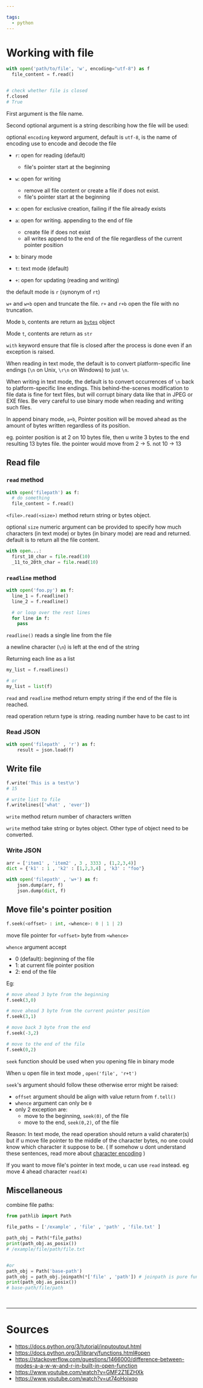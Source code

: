 ```yaml
---

tags:
  - python
---
```


# Working with file

```python title= showLineNumbers
with open('path/to/file', 'w', encoding="utf-8") as f
  file_content = f.read()


# check whether file is closed
f.closed
# True
```

First argument is the file name.

Second <Color color="var(--secondary-font-color)"> optional </Color> argument is a string describing how the file will be used:

optional `encoding` keyword argument, default is `utf-8`, is the name of encoding use to encode and decode the file

- `r`: open for reading (default)
  - file's pointer start at the beginning
- `w`: open for writing
  - remove all file content or create a file if does not exist.
  - file's pointer start at the beginning
- `x`: open for exclusive creation, failing if the file already exists
- `a`: open for writing. appending to the end of file 
  - create file if does not exist
  - all writes append to the end of the file regardless of the current pointer position


- `b`: binary mode
- `t`: text mode (default)
- `+`: open for updating (reading and writing)

the default mode is `r` (synonym of `rt`)

`w+` and `w+b` open and truncate the file. 
`r+` and `r+b` open the file with no truncation.

<Admonition type="note" title="note"> 

Mode `b`, contents are return as [`bytes`](https://docs.python.org/3/library/stdtypes.html#bytes) object

Mode `t`, contents are return as `str`

</Admonition>

<Admonition type="note" title="note"> 

`with` keyword ensure that file is closed after the process is done even if an exception is raised.

</Admonition>


<Admonition type="info" title="later"> 

When <Color color="var(--secondary-font-color)"> reading </Color> in text mode, the default is to convert platform-specific line endings (`\n` on Unix, `\r\n` on Windows) to just `\n`. 

When <Color color="var(--secondary-font-color)"> writing </Color> in text mode, the default is to convert occurrences of `\n` <Color color="var(--secondary-font-color)"> back </Color> to platform-specific line endings. 
This behind-the-scenes modification to file data is fine for text files, but will corrupt binary data like that in JPEG or EXE files. 
Be very careful to use binary mode when reading and writing such files.

</Admonition>

<Admonition type="info" title="later"> 

In append binary mode, `a+b`, Pointer position will be moved ahead as the amount of bytes written regardless of its position.

eg. pointer position is at 2 on 10 bytes file, then u write 3 bytes to the end resulting 13 bytes file. the pointer would move from 2 -> 5. not 10 -> 13

</Admonition>

## Read file

### `read` method

```python title= showLineNumbers
with open('filepath') as f:
  # do something
  file_content = f.read()
```

`<file>.read(<size>)` method return string or bytes object.

optional `size` numeric argument can be provided to specify how much characters (in text mode) or bytes (in binary mode) are read and returned. default is to return all the file content.

```python title= showLineNumbers
with open...:
  first_10_char = file.read(10)
  _11_to_20th_char = file.read(10)
```

### `readline` method

```python title= showLineNumbers
with open('foo.py') as f:
  line_1 = f.readline()
  line_2 = f.readline()

  # or loop over the rest lines
  for line in f:
    pass
```

`readline()` reads a single line from the file

a newline character (`\n`) is left at the end of the string

<Admonition type="tip" title="tip"> 

Returning each line as a list

```python title= showLineNumbers
my_list = f.readlines()

# or
my_list = list(f)
```

</Admonition>


<Admonition type="note" title="note"> 

`read` and `readline` method return empty string if the end of the file is reached.

</Admonition>

<Admonition type="note" title="note"> 

read operation return type is string. reading number have to be cast to int

</Admonition>

### Read JSON

```python title= showLineNumbers
with open('filepath' , 'r') as f:
    result = json.load(f)
```

## Write file

```python title= showLineNumbers
f.write('This is a test\n') 
# 15 

# write list to file
f.writelines(['what' , 'ever'])
```

<Admonition type="note" title="note"> 

`write` method return number of <Color color="var(--secondary-font-color)"> characters </Color> written

</Admonition>

`write` method take string or bytes object. Other type of object need to be converted.

### Write JSON

```python title= showLineNumbers
arr = ['item1' , 'item2' , 3 , 3333 , (1,2,3,4)]
dict = {'k1' : 1 , 'k2' : [1,2,3,4] , 'k3' : "foo"}

with open('filepath' , 'w+') as f:
    json.dump(arr, f)
    json.dump(dict, f)
```

## Move file's pointer position

```python title= showLineNumbers
f.seek(<offset> : int, <whence>: 0 | 1 | 2)
```

move file pointer for `<offset>` <Color color="var(--primary-font-color)"> byte </Color> from `<whence>`

`whence` argument accept
- 0 (default): beginning of the file 
- 1: at current file pointer position
- 2: end of the file

Eg:
```python title= showLineNumbers
# move ahead 3 byte from the beginning
f.seek(3,0) 

# move ahead 3 byte from the current pointer position
f.seek(3,1)

# move back 3 byte from the end
f.seek(-3,2)

# move to the end of the file
f.seek(0,2)
```

<Admonition type="note" title="note"> 

`seek` function should be used when you opening file in <Color color="var(--secondary-font-color)"> binary mode </Color>

</Admonition>

<Admonition type="danger" title="danger"> 

When u open file <Color color="var(--secondary-font-color)"> in text mode </Color>, `open('file', 'r+t')`

`seek`'s argument should follow these otherwise error might be raised:
- `offset` argument should be align with value return from `f.tell()`
- `whence` argument can only be `0`
- only 2 exception are: 
  - move to the beginning, `seek(0)`, of the file
  - move to the end, `seek(0,2)`, of the file



<Admonition type="info" title="later"> 

Reason: In text mode, the read operation should return a valid charater(s) but if u move file pointer to the middle of the character bytes, no one could know which character it suppose to be. 
( If somehow u dont understand these sentences, read more about [character encoding](https://www.youtube.com/watch?v=GMF2Z1EZHXk) )

If you want to move file's pointer in text mode, u can use `read` instead. eg move 4 ahead character `read(4)`

</Admonition>

</Admonition>


## Miscellaneous

combine file paths:
```python title= showLineNumbers
from pathlib import Path

file_paths = ['/example' , 'file' , 'path' , 'file.txt' ]

path_obj = Path(*file_paths)
print(path_obj.as_posix())
# /example/file/path/file.txt


#or
path_obj = Path('base-path')
path_obj = path_obj.joinpath(*['file' , 'path']) # joinpath is pure function
print(path_obj.as_posix())
# base-path/file/path
```

<br/>

---

# Sources

- https://docs.python.org/3/tutorial/inputoutput.html
- https://docs.python.org/3/library/functions.html#open
- https://stackoverflow.com/questions/1466000/difference-between-modes-a-a-w-w-and-r-in-built-in-open-function
- https://www.youtube.com/watch?v=GMF2Z1EZHXk
- https://www.youtube.com/watch?v=ut74oHojxqo
